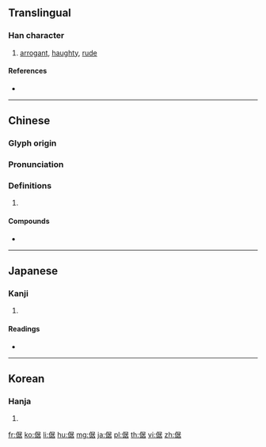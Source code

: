 {{character info/new}}
==Translingual==

===Han character===
{{Han char|rn=9|rad=人|as=08|sn=10|four=27264|canj=OSJR|ids=⿰亻居}}

# [[arrogant]], [[haughty]], [[rude]]

====References====
* {{Han ref|kx=0108.190|dkj=00790|dj=0231.090|hdz=10185.030|uh=5028|ud=20520|bh=ADD0|bd=44496}}

----

==Chinese==
{{zh-forms}}

===Glyph origin===
{{Han etym}}

===Pronunciation===
{{zh-pron
|m=jù
|c=geoi3
|h=pfs=
|md=
|mn=kù
|w=
|mc=y
|oc=y
|cat=
}}

===Definitions===
{{zh-hanzi}}

# {{rfdef|lang=zh}}

====Compounds====
* {{zh-l|倨傲}}

----

==Japanese==

===Kanji===
{{ja-kanji|grade=|rs=人08}}

# {{defn|lang=ja|sort=人08}}

====Readings====
* {{ja-readings|on=[[きょ]] (kyo), [[こ]] (ko)|kun=[[おごる]] (ogoru)}}

----

==Korean==

===Hanja===
{{ko-hanja|hangeul=거|rv=geo|mr=kŏ}}

# {{defn|lang=ko|sort=人08}}

[[fr:倨]]
[[ko:倨]]
[[li:倨]]
[[hu:倨]]
[[mg:倨]]
[[ja:倨]]
[[pl:倨]]
[[th:倨]]
[[vi:倨]]
[[zh:倨]]